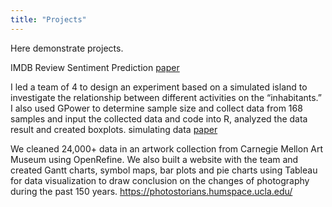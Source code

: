 ```yaml
---
title: "Projects"
---
```


Here demonstrate projects. 


IMDB Review Sentiment Prediction
[paper](Stats101C.pdf "paper")


I led a team of 4 to design an experiment based on a simulated island to investigate the relationship between
different activities on the “inhabitants.”
I also used GPower to determine sample size and collect data from 168 samples and input the collected data and code
into R, analyzed the data result and created boxplots.
simulating data
[paper](stats100b.pdf "paper")



We cleaned 24,000+ data in an artwork collection from Carnegie Mellon Art Museum using OpenRefine.
We also built a website with the team and created Gantt charts, symbol maps, bar plots and pie charts using Tableau for
data visualization to draw conclusion on the changes of photography during the past 150 years.
[https://photostorians.humspace.ucla.edu/](https://photostorians.humspace.ucla.edu/)


